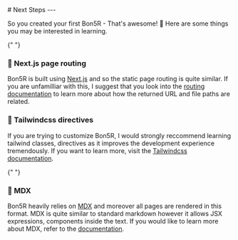 
<PageTitle title="Next Steps" />

<Sidebar />
<MDXDocs>
  <DocsAd />
  # Next Steps
  <Contributors contributors={["manuanish"]} readTime={2} />
  ---

So you created your first Bon5R - That's awesome! 🥳 Here are some things you
may be interested in learning.

{" "}
<br />
### 🔌 Next.js page routing

Bon5R is built using [Next.js](https://nextjs.org)
and so the static page routing is quite similar. If you are unfamilliar with
this, I suggest that you look into the [routing
documentation](https://nextjs.org/docs/routing/introduction) to learn more about
how the returned URL and file paths are related.
<br />
### 🎨 Tailwindcss directives

If you are trying to customize Bon5R, I would strongly
reccommend learning tailwind classes, directives as it improves the development
experience tremendously. If you want to learn more, visit the [Tailwindcss documentation](https://tailwindcss.com/docs/installation).

{" "}
<br />
### 📖 MDX

Bon5R heavily relies on [MDX](https://mdxjs.com) and moreover all pages
are rendered in this format. MDX is quite similar to standard markdown however
it allows JSX expressions, components inside the text. If you would like to learn
more about MDX, refer to the [documentation](https://mdxjs.com/docs/what-is-mdx/).

  <br />
  <br />
  <br />
  <NextPage
    nextPage="Component Documentation"
    previousPage="Installation"
    prevHref="/docs/getting-started/installation"
    nextHref="/docs/component-docs"
  />
</MDXDocs>
